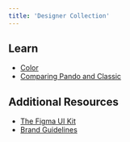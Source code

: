 ```yaml
---
title: 'Designer Collection'
---
```


## Learn

<ul>
  <li>
    <a href="">Color</a>
  </li>
  <li>
    <a href="">Comparing Pando and Classic</a>
  </li>
</ul>

## Additional Resources

<ul>
  <li>
    <a
      href="https://www.figma.com/proto/uJtPfI38D9i8iQg0UGK2E0/Pando-Design-Guidelines?node-id=6-11626&starting-point-node-id=6%3A11626"
      target="_blank"
    >
      The Figma UI Kit
    </a>
  </li>
  <li>
    <a href="https://view.ceros.com/pluralsight/brand-guidelines/p/1">
      Brand Guidelines
    </a>
  </li>
</ul>
